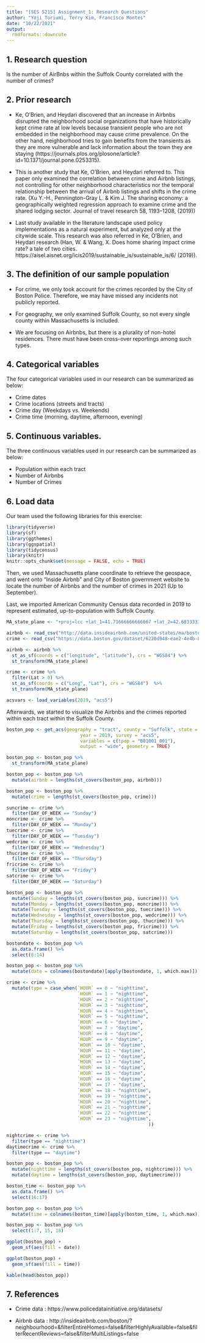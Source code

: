 ```yaml
---
title: "[SES 5215] Assignment_1: Research Questions"
author: "Yoji Toriumi, Terry Kim, Francisco Montes"
date: "10/22/2021"
output: 
  rmdformats::downcute
---
```

## 1. Research question
Is the number of AirBnbs within the Suffolk County correlated with the number of crimes?

## 2. Prior research

* Ke, O'Brien, and Heydari discovered that an increase in Airbnbs disrupted the neighborhood social organizations that have historically kept crime rate at low levels because transient people who are not embedded in the neighborhood may cause crime prevalence. On the other hand, neighborhood tries to gain benefits from the transients as they are more vulnerable and lack information about the town they are staying (https://journals.plos.org/plosone/article?id=10.1371/journal.pone.0253315).

* This is another study that Ke, O'Brien, and Heydari referred to. This paper only examined the correlation between crime and Airbnb listings, not controlling for other neighborhood characteristics nor the temporal relationship between the arrival of Airbnb listings and shifts in the crime rate. (Xu Y.-H., Pennington-Gray L. & Kim J. The sharing economy: a geographically weighted regression approach to examine crime and the shared lodging sector. Journal of travel research 58, 1193–1208, (2019))

* Last study available in the literature landscape used policy implementations as a natural experiment, but analyzed only at the citywide scale. This research was also referred in Ke, O'Brien, and Heydari research (Han, W. & Wang, X. Does home sharing impact crime rate? a tale of two cities. https://aisel.aisnet.org/icis2019/sustainable_is/sustainable_is/6/ (2019)).


## 3. The definition of our sample population

* For crime, we only took account for the crimes recorded by the City of Boston Police. Therefore, we may have missed any incidents not publicly reported.

* For geography, we only examined Suffolk County, so not every single county within Massachusetts is included.

* We are focusing on Airbnbs, but there is a plurality of non-hotel residences. There must have been cross-over reportings among such types.


## 4. Categorical variables
The four categorical variables used in our research can be summarized as below:

* Crime dates
* Crime locations (streets and tracts)
* Crime day (Weekdays vs. Weekends)
* Crime time (morning, daytime, afternoon, evening)


## 5. Continuous variables.
The three continuous variables used in our research can be summarized as below:

* Population within each tract
* Number of Airbnbs
* Number of Crimes


## 6. Load data
Our team used the following libraries for this exercise:

```r
library(tidyverse)
library(sf)
library(ggthemes)
library(ggspatial)
library(tidycensus)
library(knitr)
knitr::opts_chunk$set(message = FALSE, echo = TRUE)
```

Then, we used Massachusetts plane coordinate to retrieve the geospace, and went onto "Inside Airbnb" and City of Boston government website to locate the number of Airbnbs and the number of crimes in 2021 (Up to September).

Last, we imported American Community Census data recorded in 2019 to represent estimated, up-to-population with Suffolk County.

```r
MA_state_plane <- "+proj=lcc +lat_1=41.71666666666667 +lat_2=42.68333333333333 +lat_0=41 +lon_0=-71.5 +x_0=200000 +y_0=750000 +ellps=GRS80 +units=m +no_defs"

airbnb <- read_csv("http://data.insideairbnb.com/united-states/ma/boston/2021-09-19/visualisations/listings.csv")
crime <- read_csv("https://data.boston.gov/dataset/6220d948-eae2-4e4b-8723-2dc8e67722a3/resource/f4495ee9-c42c-4019-82c1-d067f07e45d2/download/tmpefo1y6tr.csv")

airbnb <- airbnb %>% 
  st_as_sf(coords = c("longitude", "latitude"), crs = "WGS84") %>% 
  st_transform(MA_state_plane)

crime <- crime %>% 
  filter(Lat > 0) %>% 
  st_as_sf(coords = c("Long", "Lat"), crs = "WGS84")  %>%
  st_transform(MA_state_plane)

acsvars <- load_variables(2019, "acs5")
```

Afterwards, we started to visualize the Airbnbs and the crimes reported within each tract within the Suffolk County.

```r
boston_pop <- get_acs(geography = "tract", county = "Suffolk", state = "MA", 
                           year = 2019, survey = "acs5",
                           variables = c(tpop = "B01001_001"),
                           output = "wide", geometry = TRUE)

boston_pop <- boston_pop %>% 
  st_transform(MA_state_plane)

boston_pop <- boston_pop %>%
  mutate(airbnb = lengths(st_covers(boston_pop, airbnb)))

boston_pop <- boston_pop %>% 
  mutate(crime = lengths(st_covers(boston_pop, crime)))
```

```r
suncrime <- crime %>% 
  filter(DAY_OF_WEEK == "Sunday")
moncrime <- crime %>% 
  filter(DAY_OF_WEEK == "Monday")
tuecrime <- crime %>% 
  filter(DAY_OF_WEEK == "Tuesday")
wedcrime <- crime %>% 
  filter(DAY_OF_WEEK == "Wednesday")
thucrime <- crime %>% 
  filter(DAY_OF_WEEK == "Thursday")
fricrime <- crime %>% 
  filter(DAY_OF_WEEK == "Friday")
satcrime <- crime %>% 
  filter(DAY_OF_WEEK == "Saturday")

boston_pop <- boston_pop %>%
  mutate(Sunday = lengths(st_covers(boston_pop, suncrime))) %>%
  mutate(Monday = lengths(st_covers(boston_pop, moncrime))) %>%
  mutate(Tuesday = lengths(st_covers(boston_pop, tuecrime))) %>%
  mutate(Wednesday = lengths(st_covers(boston_pop, wedcrime))) %>%
  mutate(Thursday = lengths(st_covers(boston_pop, thucrime))) %>%
  mutate(Friday = lengths(st_covers(boston_pop, fricrime))) %>%
  mutate(Saturday = lengths(st_covers(boston_pop, satcrime)))

bostondate <- boston_pop %>% 
  as.data.frame() %>% 
  select(8:14)

boston_pop <- boston_pop %>% 
  mutate(date = colnames(bostondate)[apply(bostondate, 1, which.max)])
```

```r
crime <- crime %>% 
  mutate(type = case_when(`HOUR` == 0 ~ "nighttime",
                          `HOUR` == 1 ~ "nighttime",
                          `HOUR` == 2 ~ "nighttime",
                          `HOUR` == 3 ~ "nighttime",
                          `HOUR` == 4 ~ "nighttime",
                          `HOUR` == 5 ~ "nighttime",
                          `HOUR` == 6 ~ "daytime",
                          `HOUR` == 7 ~ "daytime",
                          `HOUR` == 8 ~ "daytime",
                          `HOUR` == 9 ~ "daytime",
                          `HOUR` == 10 ~ "daytime",
                          `HOUR` == 11 ~ "daytime",
                          `HOUR` == 12 ~ "daytime",
                          `HOUR` == 13 ~ "daytime",
                          `HOUR` == 14 ~ "daytime",
                          `HOUR` == 15 ~ "daytime",
                          `HOUR` == 16 ~ "daytime",
                          `HOUR` == 17 ~ "daytime",
                          `HOUR` == 18 ~ "nighttime",
                          `HOUR` == 19 ~ "nighttime",
                          `HOUR` == 20 ~ "nighttime",
                          `HOUR` == 21 ~ "nighttime",
                          `HOUR` == 22 ~ "nighttime",
                          `HOUR` == 23 ~ "nighttime",
                                                    ))

nightcrime <- crime %>% 
  filter(type == "nighttime")
daytimecrime <- crime %>% 
  filter(type == "daytime")

boston_pop <- boston_pop %>%
  mutate(nighttime = lengths(st_covers(boston_pop, nightcrime))) %>%
  mutate(daytime = lengths(st_covers(boston_pop, daytimecrime)))

boston_time <- boston_pop %>% 
  as.data.frame() %>% 
  select(16:17)

boston_pop <- boston_pop %>% 
  mutate(time = colnames(boston_time)[apply(boston_time, 1, which.max)])

boston_pop <- boston_pop %>% 
  select(1:7, 15, 18)

ggplot(boston_pop) +
  geom_sf(aes(fill = date))
```

```r
ggplot(boston_pop) +
  geom_sf(aes(fill = time))
```


```r
kable(head(boston_pop))
```

## 7. References

* Crime data : https://www.policedatainitiative.org/datasets/

* Airbnb data : http://insideairbnb.com/boston/?neighbourhood=&filterEntireHomes=false&filterHighlyAvailable=false&filterRecentReviews=false&filterMultiListings=false